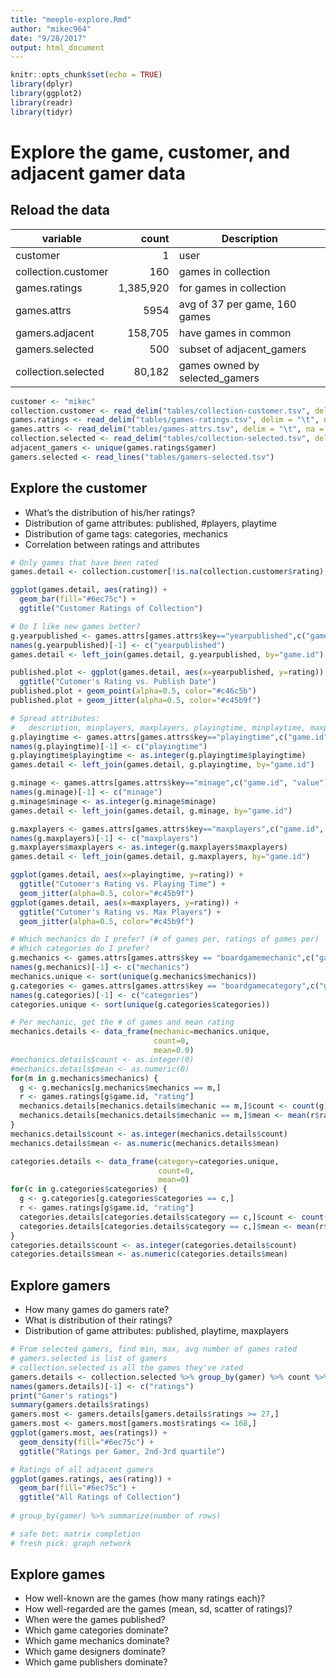 ```yaml
---
title: "meeple-explore.Rmd"
author: "mikec964"
date: "9/28/2017"
output: html_document
---
```


```r
knitr::opts_chunk$set(echo = TRUE)
library(dplyr)
library(ggplot2)
library(readr)
library(tidyr)
```

# Explore the game, customer, and adjacent gamer data

## Reload the data
| variable            | count     | Description
| --------            |----------:| -----------
| customer            | 1         | user
| collection.customer | 160       | games in collection
| games.ratings       | 1,385,920 | for games in collection
| games.attrs         | 5954      | avg of 37 per game, 160 games
| gamers.adjacent     | 158,705   | have games in common
| gamers.selected     | 500       | subset of adjacent_gamers
| collection.selected | 80,182    | games owned by selected_gamers

```r
customer <- "mikec"
collection.customer <- read_delim("tables/collection-customer.tsv", delim = "\t", na = "NA", col_names = TRUE)
games.ratings <- read_delim("tables/games-ratings.tsv", delim = "\t", na = "NA", col_names = TRUE)
games.attrs <- read_delim("tables/games-attrs.tsv", delim = "\t", na = "NA", col_names = TRUE)
collection.selected <- read_delim("tables/collection-selected.tsv", delim = "\t", na = "NA", col_names = TRUE)
adjacent_gamers <- unique(games.ratings$gamer)
gamers.selected <- read_lines("tables/gamers-selected.tsv")
```

## Explore the customer
* What's the distribution of his/her ratings?
* Distribution of game attributes: published, #players, playtime
* Distribution of game tags: categories, mechanics
* Correlation between ratings and attributes

```r
# Only games that have been rated
games.detail <- collection.customer[!is.na(collection.customer$rating),]

ggplot(games.detail, aes(rating)) +
  geom_bar(fill="#6ec75c") +
  ggtitle("Customer Ratings of Collection")

# Do I like new games better?
g.yearpublished <- games.attrs[games.attrs$key=="yearpublished",c("game.id", "value")]
names(g.yearpublished)[-1] <- c("yearpublished")
games.detail <- left_join(games.detail, g.yearpublished, by="game.id")

published.plot <- ggplot(games.detail, aes(x=yearpublished, y=rating)) +
  ggtitle("Cutomer's Rating vs. Publish Date")
published.plot + geom_point(alpha=0.5, color="#c46c5b")
published.plot + geom_jitter(alpha=0.5, color="#c45b9f")
```

```r
# Spread attributes:
#   description, minplayers, maxplayers, playingtime, minplaytime, maxplaytime, maxplayers, comments
g.playingtime <- games.attrs[games.attrs$key=="playingtime",c("game.id", "value")]
names(g.playingtime)[-1] <- c("playingtime")
g.playingtime$playingtime <- as.integer(g.playingtime$playingtime)
games.detail <- left_join(games.detail, g.playingtime, by="game.id")

g.minage <- games.attrs[games.attrs$key=="minage",c("game.id", "value")]
names(g.minage)[-1] <- c("minage")
g.minage$minage <- as.integer(g.minage$minage)
games.detail <- left_join(games.detail, g.minage, by="game.id")

g.maxplayers <- games.attrs[games.attrs$key=="maxplayers",c("game.id", "value")]
names(g.maxplayers)[-1] <- c("maxplayers")
g.maxplayers$maxplayers <- as.integer(g.maxplayers$maxplayers)
games.detail <- left_join(games.detail, g.maxplayers, by="game.id")

ggplot(games.detail, aes(x=playingtime, y=rating)) +
  ggtitle("Cutomer's Rating vs. Playing Time") +
  geom_jitter(alpha=0.5, color="#c45b9f")
ggplot(games.detail, aes(x=maxplayers, y=rating)) +
  ggtitle("Cutomer's Rating vs. Max Players") +
  geom_jitter(alpha=0.5, color="#c45b9f")
```

```r
# Which mechanics do I prefer? (# of games per, ratings of games per)
# Which categories do I prefer?
g.mechanics <- games.attrs[games.attrs$key == "boardgamemechanic",c("game.id", "value")]
names(g.mechanics)[-1] <- c("mechanics")
mechanics.unique <- sort(unique(g.mechanics$mechanics))
g.categories <- games.attrs[games.attrs$key == "boardgamecategory",c("game.id", "value")]
names(g.categories)[-1] <- c("categories")
categories.unique <- sort(unique(g.categories$categories))

# Per mechanic, get the # of games and mean rating
mechanics.details <- data_frame(mechanic=mechanics.unique,
                                count=0,
                                mean=0.0)
#mechanics.details$count <- as.integer(0)
#mechanics.details$mean <- as.numeric(0)
for(m in g.mechanics$mechanics) {
  g <- g.mechanics[g.mechanics$mechanics == m,]
  r <- games.ratings[g$game.id, "rating"]
  mechanics.details[mechanics.details$mechanic == m,]$count <- count(g)
  mechanics.details[mechanics.details$mechanic == m,]$mean <- mean(r$rating)
}
mechanics.details$count <- as.integer(mechanics.details$count)
mechanics.details$mean <- as.numeric(mechanics.details$mean)

categories.details <- data_frame(category=categories.unique,
                                 count=0,
                                 mean=0)
for(c in g.categories$categories) {
  g <- g.categories[g.categories$categories == c,]
  r <- games.ratings[g$game.id, "rating"]
  categories.details[categories.details$category == c,]$count <- count(g)
  categories.details[categories.details$category == c,]$mean <- mean(r$rating)
}
categories.details$count <- as.integer(categories.details$count)
categories.details$mean <- as.numeric(categories.details$mean)
```

## Explore gamers
* How many games do gamers rate?
* What is distribution of their ratings?
* Distribution of game attributes: published, playtime, maxplayers

```r
# From selected gamers, find min, max, avg number of games rated
# gamers.selected is list of gamers
# collection.selected is all the games they've rated
gamers.details <- collection.selected %>% group_by(gamer) %>% count %>% arrange(n)
names(gamers.details)[-1] <- c("ratings")
print("Gamer's ratings")
summary(gamers.details$ratings)
gamers.most <- gamers.details[gamers.details$ratings >= 27,]
gamers.most <- gamers.most[gamers.most$ratings <= 168,]
ggplot(gamers.most, aes(ratings)) +
  geom_density(fill="#6ec75c") +
  ggtitle("Ratings per Gamer, 2nd-3rd quartile")

# Ratings of all adjacent gamers
ggplot(games.ratings, aes(rating)) +
  geom_bar(fill="#6ec75c") +
  ggtitle("All Ratings of Collection")
  
# group_by(gamer) %>% summarize(number of rows)

# safe bet: matrix completion
# fresh pick: graph network

```

## Explore games
* How well-known are the games (how many ratings each)?
* How well-regarded are the games (mean, sd, scatter of ratings)?
* When were the games published?
* Which game categories dominate?
* Which game mechanics dominate?
* Which game designers dominate?
* Which game publishers dominate?


